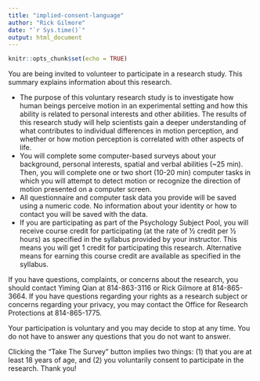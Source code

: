 ```yaml
---
title: "implied-consent-language"
author: "Rick Gilmore"
date: "`r Sys.time()`"
output: html_document
---
```


```r
knitr::opts_chunk$set(echo = TRUE)
```

You are being invited to volunteer to participate in a research study. This summary explains information about this research.	

-	The purpose of this voluntary research study is to investigate how human beings perceive motion in an experimental setting and how this ability is related to personal interests and other abilities. 
The results of this research study will help scientists gain a deeper understanding of what contributes to individual differences in motion perception, and whether or how motion perception is correlated with other aspects of life. 
-	You will complete some computer-based surveys about your background, personal interests, spatial and verbal abilities (~25 min). Then, you will complete one or two short (10-20 min) computer tasks in which you will attempt to detect motion or recognize the direction of motion presented on a computer screen.
-	All questionnaire and computer task data you provide will be saved using a numeric code. No information about your identity or how to contact you will be saved with the data. 
-	If you are participating as part of the Psychology Subject Pool, you will receive course credit for participating (at the rate of ½ credit per ½ hours) as specified in the syllabus provided by your instructor. This means you will get 1 credit for participating this research. Alternative means for earning this course credit are available as specified in the syllabus.

If you have questions, complaints, or concerns about the research, you should contact Yiming Qian at 814-863-3116 or Rick Gilmore at 814-865-3664.
If you have questions regarding your rights as a research subject or concerns regarding your privacy, you may contact the Office for Research Protections at 814-865-1775. 

Your participation is voluntary and you may decide to stop at any time. You do not have to answer any questions that you do not want to answer. 

Clicking the “Take The Survey” button implies two things: (1) that you are at least 18 years of age, and (2) you voluntarily consent to participate in the research. 
Thank you!
